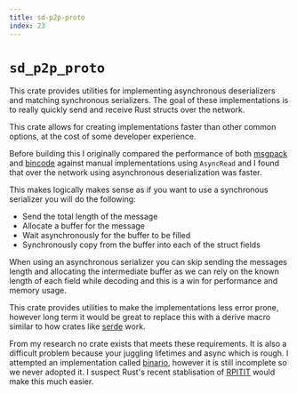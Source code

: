 ```yaml
---
title: sd-p2p-proto
index: 23
---
```


# `sd_p2p_proto`

This crate provides utilities for implementing asynchronous deserializers and matching synchronous serializers. The goal of these implementations is to really quickly send and receive Rust structs over the network.

This crate allows for creating implementations faster than other common options, at the cost of some developer experience.

Before building this I originally compared the performance of both [msgpack](https://docs.rs/rmp-serde) and [bincode](https://docs.rs/bincode) against manual implementations using `AsyncRead` and I found that over the network using asynchronous deserialization was faster.

This makes logically makes sense as if you want to use a synchronous serializer you will do the following:

 - Send the total length of the message
 - Allocate a buffer for the message
 - Wait asynchronously for the buffer to be filled
 - Synchronously copy from the buffer into each of the struct fields

When using an asynchronous serializer you can skip sending the messages length and allocating the intermediate buffer as we can rely on the known length of each field while decoding and this is a win for performance and memory usage.

This crate provides utilities to make the implementations less error prone, however long term it would be great to replace this with a derive macro similar to how crates like [serde](https://serde.rs) work.

From my research no crate exists that meets these requirements. It is also a difficult problem because your juggling lifetimes and async which is rough. I attempted an implementation called [binario](https://github.com/oscartbeaumont/binario), however it is still incomplete so we never adopted it. I suspect Rust's recent stablisation of [RPITIT](https://blog.rust-lang.org/2023/12/21/async-fn-rpit-in-traits.html) would make this much easier.
